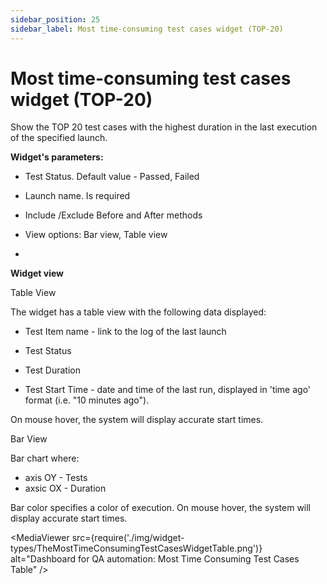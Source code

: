 ```yaml
---
sidebar_position: 25
sidebar_label: Most time-consuming test cases widget (TOP-20)
---
```


# Most time-consuming test cases widget (TOP-20)

Show the TOP 20 test cases with the highest duration in the last execution of the specified launch.

**Widget's parameters:**

- Test Status. Default value - Passed, Failed

- Launch name. Is required

- Include /Exclude  Before and After methods

- View options: Bar view, Table view
-

**Widget view**

Table View

The widget has a table view with the following data displayed:

- Test Item name - link to the log of the last launch

- Test Status

- Test Duration

- Test Start Time  - date and time of the last run, displayed in 'time ago' format (i.e. "10 minutes ago").

On mouse hover, the system will display accurate start times.

Bar View

Bar chart where:

- axis OY - Tests
- axsic OX - Duration

Bar color specifies a color of execution.
On mouse hover, the system will display accurate start times.

<MediaViewer src="https://youtu.be/tYaPUW9Uwmk" alt="Most Time Consuming Test Cases Widget Video" type="video" />

<MediaViewer src={require('./img/widget-types/TheMostTimeConsumingTestCasesWidgetTable.png')} alt="Dashboard for QA automation: Most Time Consuming Test Cases Table" />
